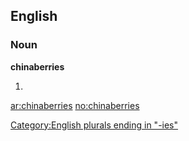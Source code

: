 ==English==

===Noun===
'''chinaberries'''

# {{plural of|[[chinaberry]]}}

[[Category:English plurals ending in "-ies"]]

[[ar:chinaberries]]
[[no:chinaberries]]